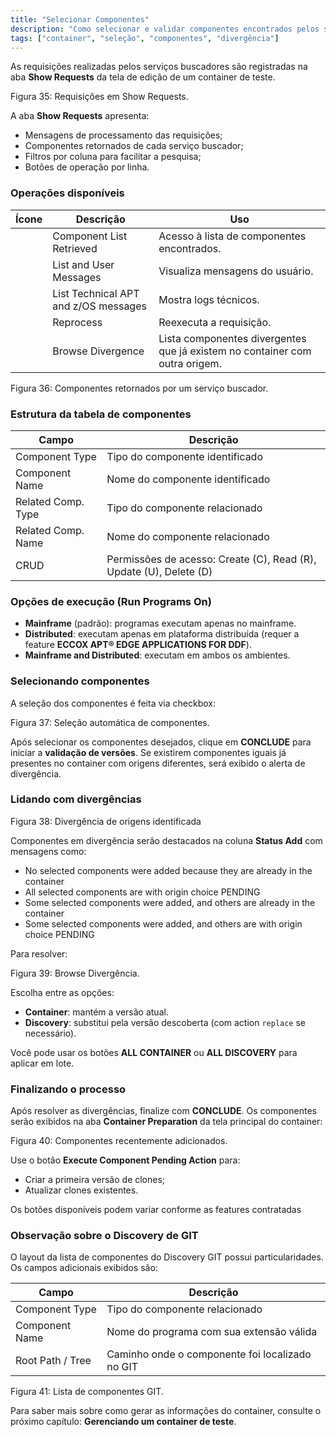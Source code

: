 ```yaml
---
title: "Selecionar Componentes"
description: "Como selecionar e validar componentes encontrados pelos serviços buscadores."
tags: ["container", "seleção", "componentes", "divergência"]
---
```


As requisições realizadas pelos serviços buscadores são registradas na aba **Show Requests** da tela de edição de um container de teste.

<div className="my-6">
  <MdxImage
    src="/images/docs/test-container/components/selecionar-componentes/show_requests.png"
    alt="Requisições em Show Requests"
    width={1200}
    height={700}
    className="rounded-lg border"
  />
  <p className="mt-2 text-sm text-muted-foreground">Figura 35: Requisições em Show Requests.</p>
</div>

A aba **Show Requests** apresenta:
- Mensagens de processamento das requisições;
- Componentes retornados de cada serviço buscador;
- Filtros por coluna para facilitar a pesquisa;
- Botões de operação por linha.

### Operações disponíveis

<div className="overflow-x-auto border rounded-lg my-4">
  <table className="w-full text-left border-collapse">
    <thead className="bg-muted text-muted-foreground">
      <tr>
        <th className="px-4 py-2">Ícone</th>
        <th className="px-4 py-2">Descrição</th>
        <th className="px-4 py-2">Uso</th>
      </tr>
    </thead>
    <tbody>
      <tr><td className="px-4 py-2"><Copy className="inline w-4 h-4" /></td><td className="px-4 py-2 font-semibold">Component List Retrieved</td><td className="px-4 py-2">Acesso à lista de componentes encontrados.</td></tr>
      <tr><td className="px-4 py-2"><User className="inline w-4 h-4" /></td><td className="px-4 py-2 font-semibold">List and User Messages</td><td className="px-4 py-2">Visualiza mensagens do usuário.</td></tr>
      <tr><td className="px-4 py-2"><Settings className="inline w-4 h-4" /></td><td className="px-4 py-2 font-semibold">List Technical APT and z/OS messages</td><td className="px-4 py-2">Mostra logs técnicos.</td></tr>
      <tr><td className="px-4 py-2"><Repeat2 className="inline w-4 h-4" /></td><td className="px-4 py-2 font-semibold">Reprocess</td><td className="px-4 py-2">Reexecuta a requisição.</td></tr>
      <tr><td className="px-4 py-2"><FileWarning className="inline w-4 h-4" /></td><td className="px-4 py-2 font-semibold">Browse Divergence</td><td className="px-4 py-2">Lista componentes divergentes que já existem no container com outra origem.</td></tr>
    </tbody>
  </table>
</div>

<div className="my-6">
  <MdxImage
    src="/images/docs/test-container/components/selecionar-componentes/componentes_retornados.png"
    alt="Componentes retornados por um serviço buscador."
    width={1200}
    height={700}
    className="rounded-lg border"
  />
  <p className="mt-2 text-sm text-muted-foreground">Figura 36: Componentes retornados por um serviço buscador.</p>
</div>

### Estrutura da tabela de componentes

<div className="overflow-x-auto border rounded-lg my-4">
  <table className="w-full text-left border-collapse">
    <thead className="bg-muted text-muted-foreground">
      <tr><th className="px-4 py-2">Campo</th><th className="px-4 py-2">Descrição</th></tr>
    </thead>
    <tbody>
      <tr><td className="px-4 py-2 font-semibold">Component Type</td><td className="px-4 py-2">Tipo do componente identificado</td></tr>
      <tr><td className="px-4 py-2 font-semibold">Component Name</td><td className="px-4 py-2">Nome do componente identificado</td></tr>
      <tr><td className="px-4 py-2 font-semibold">Related Comp. Type</td><td className="px-4 py-2">Tipo do componente relacionado</td></tr>
      <tr><td className="px-4 py-2 font-semibold">Related Comp. Name</td><td className="px-4 py-2">Nome do componente relacionado</td></tr>
      <tr><td className="px-4 py-2 font-semibold">CRUD</td><td className="px-4 py-2">Permissões de acesso: Create (C), Read (R), Update (U), Delete (D)</td></tr>
    </tbody>
  </table>
</div>

### Opções de execução (Run Programs On)

- **Mainframe** (padrão): programas executam apenas no mainframe.
- **Distributed**: executam apenas em plataforma distribuída (requer a feature **ECCOX APT® EDGE APPLICATIONS FOR DDF**).
- **Mainframe and Distributed**: executam em ambos os ambientes.

### Selecionando componentes

A seleção dos componentes é feita via checkbox:

<div className="my-6">
  <MdxImage
    src="/images/docs/test-container/components/selecionar-componentes/selecionar_componentes.png"
    alt="Seleção automática de componentes."
    width={1200}
    height={700}
    className="rounded-lg border"
  />
  <p className="mt-2 text-sm text-muted-foreground">Figura 37: Seleção automática de componentes.</p>
</div>

Após selecionar os componentes desejados, clique em **CONCLUDE** para iniciar a **validação de versões**. Se existirem componentes iguais já presentes no container com origens diferentes, será exibido o alerta de divergência.

### Lidando com divergências

<div className="my-6">
  <MdxImage
    src="/images/docs/test-container/components/selecionar-componentes/browse_divergences_origens.png"
    alt="Browse Divergences - Origens."
    width={1200}
    height={700}
    className="rounded-lg border"
  />
  <p className="mt-2 text-sm text-muted-foreground">Figura 38: Divergência de origens identificada</p>
</div>

Componentes em divergência serão destacados na coluna **Status Add** com mensagens como:

- No selected components were added because they are already in the container
- All selected components are with origin choice PENDING
- Some selected components were added, and others are already in the container
- Some selected components were added, and others are with origin choice PENDING

Para resolver:

<div className="my-6">
  <MdxImage
    src="/images/docs/test-container/components/selecionar-componentes/browse_divergences.png"
    alt="Browse Divergences."
    width={1200}
    height={700}
    className="rounded-lg border"
  />
  <p className="mt-2 text-sm text-muted-foreground">Figura 39: Browse Divergência.</p>
</div>

Escolha entre as opções:
- **Container**: mantém a versão atual.
- **Discovery**: substitui pela versão descoberta (com action `replace` se necessário).

Você pode usar os botões **ALL CONTAINER** ou **ALL DISCOVERY** para aplicar em lote.

### Finalizando o processo

Após resolver as divergências, finalize com **CONCLUDE**. Os componentes serão exibidos na aba **Container Preparation** da tela principal do container:

<div className="my-6">
  <MdxImage
    src="/images/docs/test-container/components/selecionar-componentes/componentes_adicionados.png"
    alt="Componentes recentemente adicionados."
    width={1200}
    height={700}
    className="rounded-lg border"
  />
  <p className="mt-2 text-sm text-muted-foreground">Figura 40: Componentes recentemente adicionados.</p>
</div>

Use o botão **Execute Component Pending Action** para:
- Criar a primeira versão de clones;
- Atualizar clones existentes.

<MdxCallout type="warning"  title="Atenção">
 Os botões disponíveis podem variar conforme as features contratadas
</MdxCallout>

### Observação sobre o Discovery de GIT

O layout da lista de componentes do Discovery GIT possui particularidades. Os campos adicionais exibidos são:

<div className="overflow-x-auto border rounded-lg my-4">
  <table className="w-full text-left border-collapse">
    <thead className="bg-muted text-muted-foreground">
      <tr><th className="px-4 py-2">Campo</th><th className="px-4 py-2">Descrição</th></tr>
    </thead>
    <tbody>
      <tr><td className="px-4 py-2 font-semibold">Component Type</td><td className="px-4 py-2">Tipo do componente relacionado</td></tr>
      <tr><td className="px-4 py-2 font-semibold">Component Name</td><td className="px-4 py-2">Nome do programa com sua extensão válida</td></tr>
      <tr><td className="px-4 py-2 font-semibold">Root Path / Tree</td><td className="px-4 py-2">Caminho onde o componente foi localizado no GIT</td></tr>
    </tbody>
  </table>
</div>

<div className="my-6">
  <MdxImage
    src="/images/docs/test-container/components/selecionar-componentes/componentes_git.png"
    alt="Lista de componentes GIT."
    width={1200}
    height={700}
    className="rounded-lg border"
  />
  <p className="mt-2 text-sm text-muted-foreground">Figura 41: Lista de componentes GIT.</p>
</div>

Para saber mais sobre como gerar as informações do container, consulte o próximo capítulo: **Gerenciando um container de teste**.


